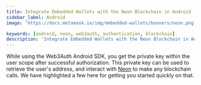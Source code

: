```yaml
---
title: Integrate Embedded Wallets with the Neon Blockchain in Android
sidebar_label: Android
image: 'https://docs.metamask.io/img/embedded-wallets/banners/neon.png'

keywords: [android, neon, web3auth, authentication, blockchain]
description: 'Integrate Embedded Wallets with the Neon Blockchain in Android | Embedded Wallets'
---
```



<SEO
  title="Integrate Embedded Wallets with the Neon Blockchain in Android"
  description="Integrate Embedded Wallets with the Neon Blockchain in Android | Embedded Wallets"
  image="https://docs.metamask.io/img/embedded-wallets/banners/neon.png"
  slug="/embedded-wallets/connect-blockchain/evm/neon/android"
/>

While using the Web3Auth Android SDK, you get the private key within the user scope after successful authorization. This private key can be used to retrieve the user's address, and interact with [Neon](https://neonevm.org/) to make any blockchain calls. We have highlighted a few here for getting you started quickly on that.

<EVMInteraction />

